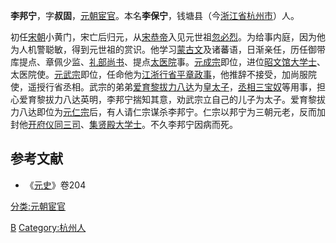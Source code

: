 '''李邦宁'''，字'''叔固'''，[[元朝|元朝]][[宦官|宦官]]。本名'''李保宁'''，钱塘县（今[[浙江省|浙江省]][[杭州市|杭州市]]）人。

初任[[宋朝|宋朝]]小黄门，宋亡后归元，从[[宋恭帝|宋恭帝]]入见元世祖[[忽必烈|忽必烈]]。为给事内庭，因为他为人机警聪敏，得到元世祖的赏识。他学习[[蒙古文|蒙古文]]及诸蕃语，日渐亲任，历任御带库提点、章佩少监、[[礼部尚书|礼部尚书]]、提点[[太医院|太医院]]事。[[元成宗|元成宗]]即位，进位[[昭文馆|昭文馆]][[大学士|大学士]]、太医院使。[[元武宗|元武宗]]即位，任命他为[[江浙行省|江浙行省]][[平章政事|平章政事]]，他推辞不接受，加尚服院使，遥授行省丞相。武宗的弟弟[[爱育黎拔力八达|爱育黎拔力八达]]为[[皇太子|皇太子]]，[[丞相|丞相]][[三宝奴|三宝奴]]等用事，担心爱育黎拔力八达英明，李邦宁揣知其意，劝武宗立自己的儿子为太子。爱育黎拔力八达即位为[[元仁宗|元仁宗]]后，有人请仁宗谋杀李邦宁。仁宗以邦宁为三朝元老，反而加封他[[开府仪同三司|开府仪同三司]]、[[集贤殿|集贤殿]][[大学士|大学士]]。不久李邦宁因病而死。
==参考文献==
* 《[[元史|元史]]》卷204
[[分类:元朝宦官|分类:元朝宦官]]
[[Category:李姓|B]]
[[Category:杭州人|Category:杭州人]]